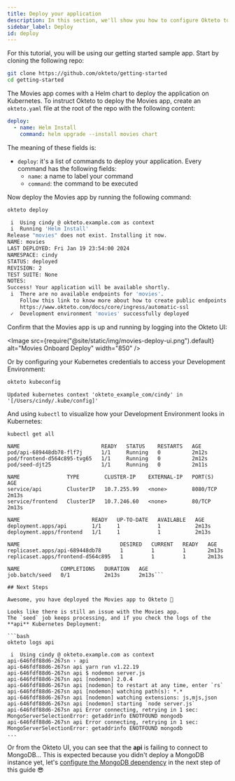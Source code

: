 ```yaml
---
title: Deploy your application
description: In this section, we'll show you how to configure Okteto to deploy your app
sidebar_label: Deploy
id: deploy
---
```



For this tutorial, you will be using our getting started sample app. Start by cloning the following repo:

```bash
git clone https://github.com/okteto/getting-started
cd getting-started
```

The Movies app comes with a Helm chart to deploy the application on Kubernetes.
To instruct Okteto to deploy the Movies app, create an `okteto.yaml` file at the root of the repo with the following content:

```yaml title="okteto.yaml"
deploy:
  - name: Helm Install
    command: helm upgrade --install movies chart
```

The meaning of these fields is:

- `deploy`: it's a list of commands to deploy your application. Every command has the following fields:
  - `name`: a name to label your command
  - `command`: the command to be executed

Now deploy the Movies app by running the following command:

```bash
okteto deploy
```

```bash
 i  Using cindy @ okteto.example.com as context
 i  Running 'Helm Install'
Release "movies" does not exist. Installing it now.
NAME: movies
LAST DEPLOYED: Fri Jan 19 23:54:00 2024
NAMESPACE: cindy
STATUS: deployed
REVISION: 2
TEST SUITE: None
NOTES:
Success! Your application will be available shortly.
 i  There are no available endpoints for 'movies'.
    Follow this link to know more about how to create public endpoints for your application:
    https://www.okteto.com/docs/core/ingress/automatic-ssl
 ✓  Development environment 'movies' successfully deployed
```

Confirm that the Movies app is up and running by logging into the Okteto UI:

<Image
  src={require("@site/static/img/movies-deploy-ui.png").default}
  alt="Movies Onboard Deploy"
  width="850"
/>

Or by configuring your Kubernetes credentials to access your Development Environment:

```bash
okteto kubeconfig
```

```
Updated kubernetes context 'okteto_example_com/cindy' in '[/Users/cindy/.kube/config]'
```

And using `kubectl` to visualize how your Development Environment looks in Kubernetes:

```bash
kubectl get all
```

```
NAME                          READY   STATUS    RESTARTS   AGE
pod/api-689448db78-flf7j      1/1     Running   0          2m12s
pod/frontend-d564c895-tvg65   1/1     Running   0          2m12s
pod/seed-djt25                1/1     Running   0          2m11s

NAME               TYPE        CLUSTER-IP    EXTERNAL-IP   PORT(S)    AGE
service/api        ClusterIP   10.7.255.99   <none>        8080/TCP   2m13s
service/frontend   ClusterIP   10.7.246.60   <none>        80/TCP     2m13s

NAME                       READY   UP-TO-DATE   AVAILABLE   AGE
deployment.apps/api        1/1     1            1           2m13s
deployment.apps/frontend   1/1     1            1           2m13s

NAME                                DESIRED   CURRENT   READY   AGE
replicaset.apps/api-689448db78      1         1         1       2m13s
replicaset.apps/frontend-d564c895   1         1         1       2m13s

NAME             COMPLETIONS   DURATION   AGE
job.batch/seed   0/1           2m13s      2m13s```

## Next Steps

Awesome, you have deployed the Movies app to Okteto 🚀

Looks like there is still an issue with the Movies app.
The `seed` job keeps processing, and if you check the logs of the **api** Kubernetes Deployment:

```bash
okteto logs api
```

```
 i  Using cindy @ okteto.example.com as context
api-646fdf88d6-267sn › api
api-646fdf88d6-267sn api yarn run v1.22.19
api-646fdf88d6-267sn api $ nodemon server.js
api-646fdf88d6-267sn api [nodemon] 2.0.4
api-646fdf88d6-267sn api [nodemon] to restart at any time, enter `rs`
api-646fdf88d6-267sn api [nodemon] watching path(s): *.*
api-646fdf88d6-267sn api [nodemon] watching extensions: js,mjs,json
api-646fdf88d6-267sn api [nodemon] starting `node server.js`
api-646fdf88d6-267sn api Error connecting, retrying in 1 sec: MongoServerSelectionError: getaddrinfo ENOTFOUND mongodb
api-646fdf88d6-267sn api Error connecting, retrying in 1 sec: MongoServerSelectionError: getaddrinfo ENOTFOUND mongodb
...
```

Or from the Okteto UI, you can see that the **api** is failing to connect to MongoDB...
This is expected because you didn't deploy a MongoDB instance yet, let's [configure the MongoDB dependency](dependencies.mdx) in the next step of this guide 😎
